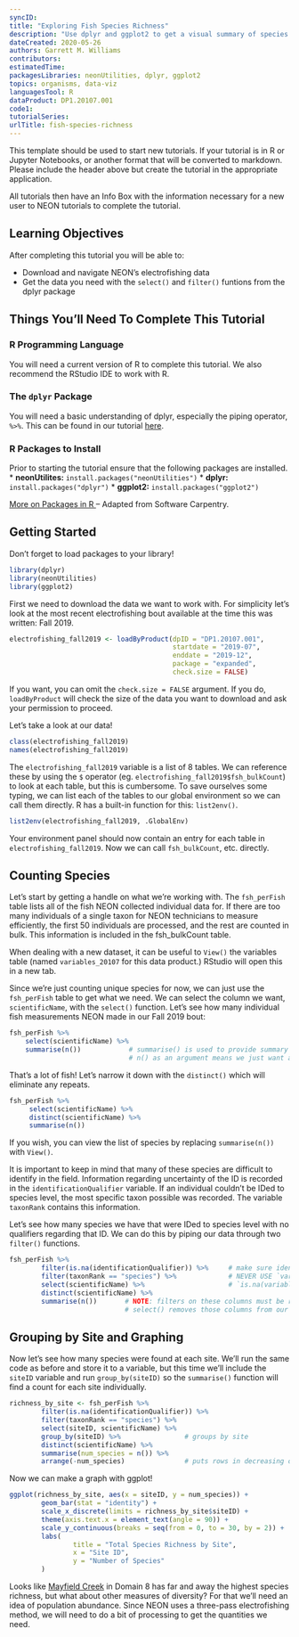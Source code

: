 ```yaml
---
syncID:
title: "Exploring Fish Species Richness"
description: "Use dplyr and ggplot2 to get a visual summary of species richness for all NEON aquatic sites."
dateCreated: 2020-05-26
authors: Garrett M. Williams
contributors: 
estimatedTime: 
packagesLibraries: neonUtilities, dplyr, ggplot2
topics: organisms, data-viz
languagesTool: R
dataProduct: DP1.20107.001
code1: 
tutorialSeries: 
urlTitle: fish-species-richness
---
```


This template should be used to start new tutorials. If your tutorial is in R 
or Jupyter Notebooks, or another format that will be converted to markdown. 
Please include the header above but create the tutorial in the appropriate 
application. 

All tutorials then have an Info Box with the information necessary for a new user
to NEON tutorials to complete the tutorial.  

<div id="ds-objectives" markdown="1">

## Learning Objectives 
After completing this tutorial you will be able to: 

* Download and navigate NEON's electrofishing data
* Get the data you need with the `select()` and `filter()` funtions from the 
  dplyr package


## Things You’ll Need To Complete This Tutorial

### R Programming Language
You will need a current version of R to complete this tutorial. We also recommend 
the RStudio IDE to work with R.

### The `dplyr` Package
You will need a basic understanding of dplyr, especially the piping operator, 
`%>%`. This can be found in our tutorial <a href="https://www.neonscience.org/grepl-filter-piping-dplyr-r">here</a>.

### R Packages to Install
Prior to starting the tutorial ensure that the following packages are installed. 
* **neonUtilites:** `install.packages("neonUtilities")`
* **dplyr:** `install.packages("dplyr")`
* **ggplot2:** `install.packages("ggplot2")`


<a href="https://www.neonscience.org/packages-in-r" target="_blank"> More on Packages in R </a>– Adapted from Software Carpentry.
 
</div>

## Getting Started

Don't forget to load packages to your library!

```r
library(dplyr)
library(neonUtilities)
library(ggplot2)
```

First we need to download the data we want to work with. For simplicity let's look at the most recent electrofishing bout available at the time this was written: Fall 2019.

```r
electrofishing_fall2019 <- loadByProduct(dpID = "DP1.20107.001",
                                         startdate = "2019-07",
                                         enddate = "2019-12",
                                         package = "expanded",
                                         check.size = FALSE)
```

If you want, you can omit the `check.size = FALSE` argument. If you do, 
`loadByProduct` will check the size of the data you want to download and ask your 
permission to proceed.

Let's take a look at our data!
```r
class(electrofishing_fall2019)
names(electrofishing_fall2019)
```

The `electrofishing_fall2019` variable is a list of 8 tables. We can reference 
these by using the `$` operator (eg. `electrofishing_fall2019$fsh_bulkCount`) to 
look at each table, but this is cumbersome. To save ourselves some typing, we can 
list each of the tables to our global environment so we can call them directly. R 
has a built-in function for this: `list2env()`.

```r
list2env(electrofishing_fall2019, .GlobalEnv)
```

Your environment panel should now contain an entry for each table in 
`electrofishing_fall2019`. Now we can call `fsh_bulkCount`, etc. directly.

## Counting Species

Let's start by getting a handle on what we're working with. The `fsh_perFish` 
table lists all of the fish NEON collected individual data for. If there are too 
many individuals of a single taxon for NEON technicians to measure efficiently, 
the first 50 individuals are processed, and the rest are counted in bulk. This 
information is included in the fsh_bulkCount table.

When dealing with a new dataset, it can be useful to `View()` the variables table 
(named `variables_20107` for this data product.) RStudio will open this in a new 
tab.

Since we're just counting unique species for now, we can just use the 
`fsh_perFish` table to get what we need. We can select the column we want, 
`scientificName`, with the `select()` function. Let's see how many individual 
fish measurements NEON made in our Fall 2019 bout:

```r
fsh_perFish %>%
    select(scientificName) %>%
    summarise(n())            # summarise() is used to provide summary statistics
                              # n() as an argument means we just want a count
```

That's a lot of fish! Let's narrow it down with the `distinct()` which will 
eliminate any repeats.

```r
fsh_perFish %>%
     select(scientificName) %>%
     distinct(scientificName) %>%
     summarise(n())
```

If you wish, you can view the list of species by replacing `summarise(n())` with `View()`.

It is important to keep in mind that many of these species are difficult to 
identify in the field. Information regarding uncertainty of the ID is recorded in 
the `identificationQualifier` variable. If an individual couldn't be IDed to 
species level, the most specific taxon possible was recorded. The variable 
`taxonRank` contains this information.

Let's see how many species we have that were IDed to species level with no qualifiers regarding that ID. We can do this by piping our data through two `filter()` functions.

```r
fsh_perFish %>%
        filter(is.na(identificationQualifier)) %>%     # make sure identificationQualifier is 'NA'
        filter(taxonRank == "species") %>%             # NEVER USE `variable == NA` for this
        select(scientificName) %>%                     # `is.na(variable)` is much more reliable
        distinct(scientificName) %>%
        summarise(n())       # NOTE: filters on these columns must be run before
                             # select() removes those columns from our data
```

## Grouping by Site and Graphing

Now let's see how many species were found at each site. We'll run the same code 
as before and store it to a variable, but this time we'll include the `siteID` 
variable and run `group_by(siteID)` so the `summarise()` function will find a 
count for each site individually. 

```r
richness_by_site <- fsh_perFish %>%
        filter(is.na(identificationQualifier)) %>%
        filter(taxonRank == "species") %>%
        select(siteID, scientificName) %>%
        group_by(siteID) %>%                # groups by site
        distinct(scientificName) %>%
        summarise(num_species = n()) %>%
        arrange(-num_species)               # puts rows in decreasing order
```

Now we can make a graph with ggplot!

```r
ggplot(richness_by_site, aes(x = siteID, y = num_species)) +
        geom_bar(stat = "identity") +
        scale_x_discrete(limits = richness_by_site$siteID) +
        theme(axis.text.x = element_text(angle = 90)) +
        scale_y_continuous(breaks = seq(from = 0, to = 30, by = 2)) +
        labs(
                title = "Total Species Richness by Site",
                x = "Site ID",
                y = "Number of Species"
        )
```

Looks like <a href="https://www.neonscience.org/field-sites/field-sites-map/MAYF">Mayfield Creek</a> in Domain 8 has far and away the
highest species richness, but what about other measures of diversity? For that 
we'll need an idea of population abundance. Since NEON uses a three-pass 
electrofishing method, we will need to do a bit of processing to get the 
quantities we need.